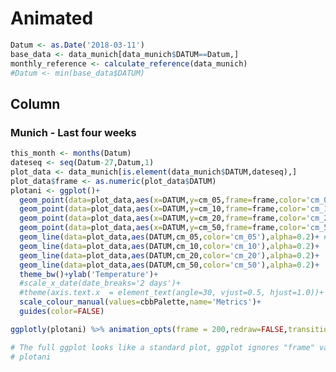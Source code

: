 Animated
===================================== 

```r
Datum <- as.Date('2018-03-11')
base_data <- data_munich[data_munich$DATUM==Datum,]
monthly_reference <- calculate_reference(data_munich)
#Datum <- min(base_data$DATUM)
```


Column {data-width=400}
----------------------------

### Munich - Last four weeks

```r
this_month <- months(Datum)
dateseq <- seq(Datum-27,Datum,1)
plot_data <- data_munich[is.element(data_munich$DATUM,dateseq),]
plot_data$frame <- as.numeric(plot_data$DATUM)
plotani <- ggplot()+
  geom_point(data=plot_data,aes(x=DATUM,y=cm_05,frame=frame,color='cm_05',size=cm_05))+
  geom_point(data=plot_data,aes(x=DATUM,y=cm_10,frame=frame,color='cm_10',size=cm_10))+
  geom_point(data=plot_data,aes(x=DATUM,y=cm_20,frame=frame,color='cm_20',size=cm_20))+
  geom_point(data=plot_data,aes(x=DATUM,y=cm_50,frame=frame,color='cm_50',size=cm_50))+
  geom_line(data=plot_data,aes(DATUM,cm_05,color='cm_05'),alpha=0.2)+ # alpha adds transparency to the plotted objects
  geom_line(data=plot_data,aes(DATUM,cm_10,color='cm_10'),alpha=0.2)+
  geom_line(data=plot_data,aes(DATUM,cm_20,color='cm_20'),alpha=0.2)+
  geom_line(data=plot_data,aes(DATUM,cm_50,color='cm_50'),alpha=0.2)+
  theme_bw()+ylab('Temperature')+
  #scale_x_date(date_breaks='2 days')+
  #theme(axis.text.x  = element_text(angle=30, vjust=0.5, hjust=1.0))+
  scale_colour_manual(values=cbbPalette,name='Metrics')+
  guides(color=FALSE)

ggplotly(plotani) %>% animation_opts(frame = 200,redraw=FALSE,transition=0,easing = 'linear')

# The full ggplot looks like a standard plot, ggplot ignores "frame" variable 
# plotani

```
